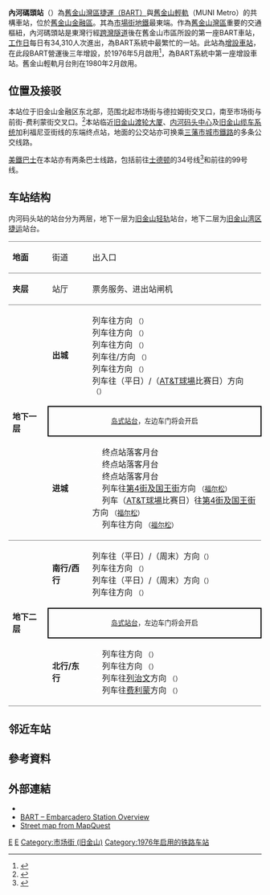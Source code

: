 {{NoteTA
|G1=USState
|G2=Railway
|1=zh-hans:奥克兰;zh-tw:奧克蘭;zh-hk:屋崙
}}
{{Other uses|內河碼頭}}
{{Infobox Station
|BoxWidth = 24em
|Title = 內河碼頭站
|SubTitle = 
|EngTitle = 
|EngSubTitle = Embarcadero Station
|StationSymbol = 
|linecolour = #009BDA
|linecolour2 = #CC0033
|linecolour3 = 
|linecolour4 = 
|linecolour5 = 
|ImageName = EmbarcaderoStationOnTheInboundPitWithABredaCarUpForGrabs.jpg
|ImageSize = 290px
|ImageCaption = 舊金山輕軌內河碼頭站月台
|ImagePadding = 0
|Code = 湾区捷运：EM<ref>{{cite web|url=http://www.bart.gov/sites/default/files/docs/Station_Names.xls|title=Station name abbreviations|work=[[BART|BART]]|accessdate=2016-10-17|archive-date=2016-10-20|archive-url=https://web.archive.org/web/20161020110528/http://www.bart.gov/sites/default/files/docs/Station_Names.xls|dead-url=no}}</ref>
|Operator = [[舊金山灣區捷運|舊金山灣區捷運]]、[[旧金山轻轨|旧金山轻轨]]
|Line = [[舊金山灣區捷運|舊金山灣區捷運（BART）]]：<br />{{BART lines|Yellow|c}}<br />{{BART lines|Green|c}}<br />{{BART lines|Red|c}}<br />{{BART lines|Blue|c}}<br />[[舊金山輕軌|舊金山輕軌（MUNI Metro）]]：<br />{{MUNI legend|J}}{{MUNI legend|K}}{{MUNI legend|L}}{{MUNI legend|M}}{{MUNI legend|N}}{{MUNI legend|S}}{{MUNI legend|T}}
|Place = [[旧金山|旧金山]][[市场街_(旧金山)|市场街]]298号
|Coord = {{Coord|37|47|35|N|122|23|50|W|format=dms|display=inline,title|type:landmark_region:US-CA}}
|ExitNumber = 
|connection = 有轨电车{{link-en|市场与内河码头站|Market and The Embarcadero Station}}、<br />[[舊金山纜車系統|三藩市纜車]]加利福尼亞街線
|Elevation = 
|Interchange = 
|RouteType = Metro
|MTShowHeader = show
|MTSystem = [[舊金山灣區捷運|舊金山灣區捷運]]
|MTType = 地下站
|MTConcourseType = 
|MTPlatformType = [[島式月台|島式月台]]
|MTExitNum = 
|MTdaily ridership = 41,059人次（工作日，2013年）<ref>{{cite web |url=http://www.bart.gov/docs/WeekdayExits.pdf |title=BART fiscal year weekday average exits |publisher=Bay Area Rapid Transit (BART) |accessdate=2014-07-28 |deadurl=yes |archiveurl=https://web.archive.org/web/20120902032626/http://www.bart.gov/docs/WeekdayExits.pdf |archivedate=2012-09-02 }}</ref>
|MTTime First = 
|MTTime First WD = 
|MTTime Last WD = 
|MTTime First WE = 
|MTTime Last WE = 
|MTTime Last = 
|MTColour = 
|MTStartDate = 1976年5月27日
|RouteType2 = Metro
|MTSystem2 = [[旧金山轻轨|旧金山轻轨]]
|MTType2 = 地下站
|MTConcourseType2 = 
|MTPlatformType2 = [[島式月台|島式月台]]
|MTExitNum2 = 
|MTdaily ridership2 = 
|MTTime First2 = 
|MTTime Last2 = 
|MTColour2 = 
|MTStartDate2 = 1980年2月
}}
'''內河碼頭站'''（{{lang-en|Embarcadero Station}}）為[[舊金山灣區捷運|舊金山灣區捷運（BART）]]與[[舊金山輕軌|舊金山輕軌]]（MUNI Metro）的共構車站，位於[[舊金山|舊金山]][[金融區_(舊金山)|金融區]]。其為[[市場街地鐵|市場街地鐵]]最東端。作為[[舊金山灣區|舊金山灣區]]重要的交通樞紐，內河碼頭站是東灣{{link-en|西奧克蘭站|West Oakland (BART station)}}行經[[跨灣隧道|跨灣隧道]]後在舊金山市區所設的第一座BART車站，[[工作日|工作日]]每日有34,310人次進出，為BART系統中最繁忙的一站。此站為[[增設車站|增設車站]]，在此段BART營運後三年增設，於1976年5月啟用<ref name="40Years">{{cite web |url=http://www.bart.gov/sites/default/files/40thFactsheet_v1.pdf |title=Celebrating 40 Years of Service  1972 • 2012  Forty BART Achievements Over the Years |publisher=Bay Area Rapid Transit (BART) |type=pdf |year=2012 |accessdate=2013-11-30 |archive-date=2013-12-03 |archive-url=https://web.archive.org/web/20131203001649/http://www.bart.gov/sites/default/files/40thFactsheet_v1.pdf |dead-url=no }}</ref>，為BART系統中第一座增設車站。舊金山輕軌月台則在1980年2月啟用。

== 位置及接驳 ==
本站位于旧金山金融区东北部，范围北起市场街与德拉姆街交叉口，南至市场街与前街-费利蒙街交叉口。<ref name="stationmap">{{cite web |url=http://www.bart.gov/stations/embr/map |title=Embarcadero Station - Station Map |publisher=Bay Area Rapid Transit (BART) |year=2013 |accessdate=2013-11-30 |archive-date=2013-11-22 |archive-url=https://web.archive.org/web/20131122033855/http://www.bart.gov/stations/embr/map |dead-url=no }}</ref>本站临近[[旧金山渡轮大厦|旧金山渡轮大厦]]、[[内河码头中心|内河码头中心]]及[[旧金山缆车系统|旧金山缆车系统]]加利福尼亚街线的东端终点站，地面的公交站亦可换乘[[三藩市城市鐵路|三藩市城市鐵路]]的多条公交线路。

[[美鐵巴士|美鐵巴士]]在本站亦有两条巴士线路，包括前往[[斯托克顿_(加利福尼亚州)|士德顿]]的34号线<ref>{{Cite web |url=http://www.amtrakcalifornia.com/index.cfm/routes/bus/amtrak-thruway-bus-route-34-stockton-san-francisco/ |title=Amtrak Thruway Bus Route 34 |accessdate=2016-10-15 |archive-date=2011-06-29 |archive-url=https://web.archive.org/web/20110629015347/http://amtrakcalifornia.com/index.cfm/routes/bus/amtrak-thruway-bus-route-34-stockton-san-francisco/ |dead-url=no }}</ref>和前往{{link-en|爱莫利维尔站|Emeryville station}}的99号线。

== 车站结构 ==
内河码头站的站台分为两层，地下一层为[[旧金山轻轨|旧金山轻轨]]站台，地下二层为[[旧金山湾区捷运|旧金山湾区捷运]]站台。
{|cellspacing=0 cellpadding=3
|-
|style="border-top:solid 1px gray;border-bottom:solid 1px gray;" valign=top width=75|'''地面'''
|style="border-top:solid 1px gray;border-bottom:solid 1px gray;" valign=top width=75|街道
|style="border-top:solid 1px gray;border-bottom:solid 1px gray;" valign=top width=400|出入口
|-
|style="border-bottom:solid 1px gray;" valign=top|'''夹层'''
|style="border-bottom:solid 1px gray;" valign=top|站厅
|style="border-bottom:solid 1px gray;" valign=top|票务服务、进出站闸机
|-
|style="border-bottom:solid 1px gray;" rowspan=3 valign=top|'''地下一层'''
|'''出城''' 
|{{arrow|L}} {{MUNI icon|J|showtext=yes}}列车往{{站|巴尔波亚公园}}方向 <small>（{{站|蒙哥马利街}}）</small><br>{{arrow|L}} {{MUNI icon|K|showtext=yes}}列车往{{站|巴尔波亚公园}}方向 <small>（{{站|蒙哥马利街}}）</small><br>{{arrow|L}} {{MUNI icon|L|showtext=yes}}列车往{{站|第46大道与瓦乌纳}}方向 <small>（{{站|蒙哥马利街}}）</small><br>{{arrow|L}} {{MUNI icon|M|showtext=yes}}列车往{{站|圣荷西与日内瓦}}/{{站|巴尔波亚公园}}方向 <small>（{{站|蒙哥马利街}}）</small><br>{{arrow|L}} {{MUNI icon|N|showtext=yes}}列车往{{站|朱达与海滩}}方向 <small>（{{站|蒙哥马利街}}）</small><br>{{arrow|L}} {{MUNI icon|S|showtext=yes}}列车往{{站|卡斯楚街}}（平日）/{{站|西隧道口}}（[[AT&T球場|AT&T球場]]比赛日）方向 <small>（{{站|蒙哥马利街}}）</small>
|-
|style="border-right:solid 2px black;border-left:solid 2px black;border-top:solid 2px black;border-bottom:solid 2px black;" colspan=2|<center><small>[[岛式站台|岛式站台]]，左边车门将会开启</small></center>
|-
|style="border-bottom:solid 1px gray;" |'''进城''' 
|style="border-bottom:solid 1px gray;" |<span style="color:white;">→</span> {{MUNI icon|J|showtext=yes}}终点站落客月台 {{arrow|R}} <br><span style="color:white;">→</span> {{MUNI icon|L|showtext=yes}}终点站落客月台 {{arrow|R}} <br><span style="color:white;">→</span> {{MUNI icon|M|showtext=yes}}终点站落客月台 {{arrow|R}} <br><span style="color:white;">→</span> {{MUNI icon|N|showtext=yes}}列车往[[舊金山第4街及國王街站|第4街及国王街]]方向 <small>（[[福尔松与内河码头站|福尔松]]）</small> {{arrow|R}} <br><span style="color:white;">→</span> {{MUNI icon|S|showtext=yes}}列车（[[AT&T球場|AT&T球場]]比赛日）往[[舊金山第4街及國王街站|第4街及国王街]]方向 <small>（[[福尔松与内河码头站|福尔松]]）</small> {{arrow|R}} <br><span style="color:white;">→</span> {{MUNI icon|T|showtext=yes}}列车往{{站|森尼戴尔}}方向 <small>（[[福尔松与内河码头站|福尔松]]）</small> {{arrow|R}} 
|-
|style="border-bottom:solid 1px gray;" rowspan=3 valign=top|'''地下二层'''
|'''南行/西行''' 
|{{arrow|L}} {{BART lines|Yellow|c}}列车往{{站|旧金山国际机场}}（平日）/{{站|密尔布瑞}}（周末）方向<small>（{{站|蒙哥马利街}}）</small><br>{{arrow|L}} {{BART lines|Blue|c}}列车往{{站|戴利城}}方向 <small>（{{站|蒙哥马利街}}）</small><br>{{arrow|L}} {{BART lines|Red|c}}列车往{{站|密尔布瑞}}（平日）/{{站|戴利城}}（周末）方向<small>（{{站|蒙哥马利街}}）</small><br>{{arrow|L}} {{BART lines|Green|c}}列车往{{站|戴利城}}方向 <small>（{{站|蒙哥马利街}}）</small>
|-
|style="border-right:solid 2px black;border-left:solid 2px black;border-top:solid 2px black;border-bottom:solid 2px black;" colspan=2|<center><small>[[岛式站台|岛式站台]]，左边车门将会开启</small></center>
|-
|style="border-bottom:solid 1px gray;"|'''北行/东行''' 
|style="border-bottom:solid 1px gray;"|<span style="color:white;">→</span> {{BART lines|yellow|c}}列车往{{站|匹兹堡/湾角}}方向 <small>（{{站|西奥克兰}}）</small> {{arrow|R}} <br><span style="color:white;">→</span> {{BART lines|blue|c}}列车往{{站|都柏林/普莱森顿}}方向 <small>（{{站|西奥克兰}}）</small> {{arrow|R}} <br><span style="color:white;">→</span> {{BART lines|Red|c}}列车往[[列治文站_(加利福尼亞州)|列治文]]方向 <small>（{{站|西奥克兰}}）</small> {{arrow|R}} <br><span style="color:white;">→</span> {{BART lines|Green|c}}列车往[[费利蒙站_(湾区捷运)|费利蒙]]方向 <small>（{{站|西奥克兰}}）</small> {{arrow|R}} 
|}

== 邻近车站 ==
{{s-rail-start}}
{{s-rail|title=BART}}
{{s-line|system=BART|line=Red|previous=西奧克蘭|next=蒙哥馬利街}}
{{s-line|system=BART|line=Blue|previous=西奧克蘭|next=蒙哥馬利街}}
{{s-line|system=BART|line=Yellow|previous=西奧克蘭|next=蒙哥馬利街}}
{{s-line|system=BART|line=Green|previous=西奧克蘭|next=蒙哥馬利街}}
{{s-rail|title=MUNI}}
{{s-line|system=MUNI|line=J|next=蒙哥馬利街|rows1=5|rows2=2}}
{{s-line|system=MUNI|line=K|next=蒙哥馬利街|hide1=true|notemid=僅限往[[巴爾波亞公園站|巴爾波亞公園站]]<br>從[[舊金山輕軌T線|T線]]改為[[舊金山輕軌K線|K線]]|hide2=true}}
{{s-line|system=MUNI|line=L|next=蒙哥馬利街|hide1=true}}
{{s-line|system=MUNI|line=M|next=蒙哥馬利街|hide1=true}}
{{s-line|system=MUNI|line=S|next=蒙哥馬利街|hide1=true|type2=Castro|notemid=平日班次}}
{{s-line|system=MUNI|line=S|type=game|previous=福爾松|next=蒙哥馬利街|notemid=[[AT&T球場|AT&T球場]]比賽日限定|type2=game||rows1=2}}
{{s-line|system=MUNI|line=N|previous=福爾松|next=蒙哥馬利街|hide1=yes}}
{{s-line|system=MUNI|line=T|previous=福爾松|notemid=僅限往[[森尼戴爾大街站|森尼戴爾大街站]]<br>從[[舊金山輕軌T線|T線]]改為[[舊金山輕軌K線|K線]]|next=蒙哥馬利街|oneway2=true}}
{{end box}}

==參考資料==
{{Reflist}}

==外部連結==
*{{commonscat-inline|Embarcadero Station}}
*[http://www.bart.gov/stations/embr/index.aspx BART – Embarcadero Station Overview] {{Wayback|url=http://www.bart.gov/stations/embr/index.aspx |date=20130705124126 }}
*[http://www.mapquest.com/maps/map.adp?latlongtype=decimal&latitude=37.793&longitude=-122.397&zoom=8 Street map from MapQuest] {{Wayback|url=http://www.mapquest.com/maps/map.adp?latlongtype=decimal&latitude=37.793&longitude=-122.397&zoom=8 |date=20070303034859 }}

{{旧金山湾区捷运车站列表|Yellow}}
{{旧金山湾区捷运车站列表|Green}}
{{旧金山湾区捷运车站列表|Red}}
{{旧金山湾区捷运车站列表|Blue}}
{{旧金山轻轨车站列表|J}}
{{旧金山轻轨车站列表|K}}
{{旧金山轻轨车站列表|L}}
{{旧金山轻轨车站列表|M}}
{{旧金山轻轨车站列表|N}}<!--
{{旧金山轻轨车站列表|S}}-->
{{旧金山轻轨车站列表|T}}
{{Bay Area Rapid Transit}}
{{muni}}

[[Category:舊金山灣區捷運車站|E]]
[[Category:舊金山輕軌車站|E]]
[[Category:市场街_(旧金山)|Category:市场街 (旧金山)]]
[[Category:1976年启用的铁路车站|Category:1976年启用的铁路车站]]